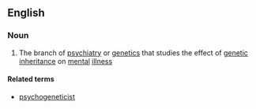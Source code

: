 ==English==

===Noun===
{{wikipedia}}
{{en-noun|-}}

# {{context|medicine|lang=en}} The branch of [[psychiatry]] or [[genetics]] that studies the effect of [[genetic]] [[inheritance]] on [[mental]] [[illness]]

====Related terms====
* [[psychogeneticist]]